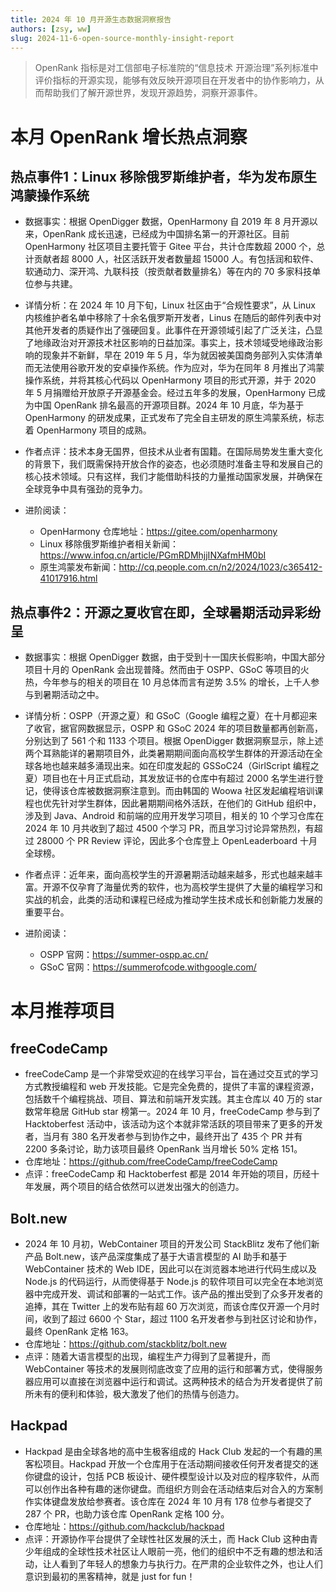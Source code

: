 ```yaml
---
title: 2024 年 10 月开源生态数据洞察报告
authors: [zsy, ww]
slug: 2024-11-6-open-source-monthly-insight-report
---
```


> OpenRank 指标是对工信部电子标准院的“信息技术 开源治理”系列标准中评价指标的开源实现，能够有效反映开源项目在开发者中的协作影响力，从而帮助我们了解开源世界，发现开源趋势，洞察开源事件。

# 本月 OpenRank 增长热点洞察

## 热点事件1：Linux 移除俄罗斯维护者，华为发布原生鸿蒙操作系统

- 数据事实：根据 OpenDigger 数据，OpenHarmony 自 2019 年 8 月开源以来，OpenRank 成长迅速，已经成为中国排名第一的开源社区。目前 OpenHarmony 社区项目主要托管于 Gitee 平台，共计仓库数超 2000 个，总计贡献者超 8000 人，社区活跃开发者数量超 15000 人。有包括润和软件、软通动力、深开鸿、九联科技（按贡献者数量排名）等在内的 70 多家科技单位参与共建。

- 详情分析：在 2024 年 10 月下旬，Linux 社区由于“合规性要求”，从 Linux 内核维护者名单中移除了十余名俄罗斯开发者，Linus 在随后的邮件列表中对其他开发者的质疑作出了强硬回复。此事件在开源领域引起了广泛关注，凸显了地缘政治对开源技术社区影响的日益加深。事实上，技术领域受地缘政治影响的现象并不新鲜，早在 2019 年 5 月，华为就因被美国商务部列入实体清单而无法使用谷歌开发的安卓操作系统。作为应对，华为在同年 8 月推出了鸿蒙操作系统，并将其核心代码以 OpenHarmony 项目的形式开源，并于 2020 年 5 月捐赠给开放原子开源基金会。经过五年多的发展，OpenHarmony 已成为中国 OpenRank 排名最高的开源项目群。2024 年 10 月底，华为基于 OpenHarmony 的研发成果，正式发布了完全自主研发的原生鸿蒙系统，标志着 OpenHarmony 项目的成熟。

- 作者点评：技术本身无国界，但技术从业者有国籍。在国际局势发生重大变化的背景下，我们既需保持开放合作的姿态，也必须随时准备主导和发展自己的核心技术领域。只有这样，我们才能借助科技的力量推动国家发展，并确保在全球竞争中具有强劲的竞争力。

- 进阶阅读：
  - OpenHarmony 仓库地址：https://gitee.com/openharmony
  - Linux 移除俄罗斯维护者相关新闻：https://www.infoq.cn/article/PGmRDMhjjINXafmHM0bI
  - 原生鸿蒙发布新闻：http://cq.people.com.cn/n2/2024/1023/c365412-41017916.html

## 热点事件2：开源之夏收官在即，全球暑期活动异彩纷呈

- 数据事实：根据 OpenDigger 数据，由于受到十一国庆长假影响，中国大部分项目十月的 OpenRank 会出现普降。然而由于 OSPP、GSoC 等项目的火热，今年参与的相关的项目在 10 月总体而言有逆势 3.5% 的增长，上千人参与到暑期活动之中。

- 详情分析：OSPP（开源之夏）和 GSoC（Google 编程之夏）在十月都迎来了收官，据官网数据显示，OSPP 和 GSoC 2024 年的项目数量都再创新高，分别达到了 561 个和 1133 个项目。根据 OpenDigger 数据洞察显示，除上述两个耳熟能详的暑期项目外，此类暑期期间面向高校学生群体的开源活动在全球各地也越来越多涌现出来。如在印度发起的 GSSoC24（GirlScript 编程之夏）项目也在十月正式启动，其发放证书的仓库中有超过 2000 名学生进行登记，使得该仓库被数据洞察注意到。而由韩国的 Woowa 社区发起编程培训课程也优先针对学生群体，因此暑期期间格外活跃，在他们的 GitHub 组织中，涉及到 Java、Android 和前端的应用开发学习项目，相关的 10 个学习仓库在 2024 年 10 月共收到了超过 4500 个学习 PR，而且学习讨论异常热烈，有超过 28000 个 PR Review 评论，因此多个仓库登上 OpenLeaderboard 十月全球榜。

- 作者点评：近年来，面向高校学生的开源暑期活动越来越多，形式也越来越丰富。开源不仅孕育了海量优秀的软件，也为高校学生提供了大量的编程学习和实战的机会，此类的活动和课程已经成为推动学生技术成长和创新能力发展的重要平台。

- 进阶阅读：
  - OSPP 官网：https://summer-ospp.ac.cn/
  - GSoC 官网：https://summerofcode.withgoogle.com/

# 本月推荐项目

## freeCodeCamp

- freeCodeCamp 是一个非常受欢迎的在线学习平台，旨在通过交互式的学习方式教授编程和 web 开发技能。它是完全免费的，提供了丰富的课程资源，包括数千个编程挑战、项目、算法和前端开发实践。其主仓库以 40 万的 star 数常年稳居 GitHub star 榜第一。2024 年 10 月，freeCodeCamp 参与到了 Hacktoberfest 活动中，该活动为这个本就非常活跃的项目带来了更多的开发者，当月有 380 名开发者参与到协作之中，最终开出了 435 个 PR 并有 2200 多条讨论，助力该项目最终 OpenRank 当月增长 50% 定格 151。
- 仓库地址：https://github.com/freeCodeCamp/freeCodeCamp
- 点评：freeCodeCamp 和 Hacktoberfest 都是 2014 年开始的项目，历经十年发展，两个项目的结合依然可以迸发出强大的创造力。

## Bolt.new

- 2024 年 10 月初，WebContainer 项目的开发公司 StackBlitz 发布了他们新产品 Bolt.new，该产品深度集成了基于大语言模型的 AI 助手和基于 WebContainer 技术的 Web IDE，因此可以在浏览器本地进行代码生成以及 Node.js 的代码运行，从而使得基于 Node.js 的软件项目可以完全在本地浏览器中完成开发、调试和部署的一站式工作。该产品的推出受到了众多开发者的追捧，其在 Twitter 上的发布贴有超 60 万次浏览，而该仓库仅开源一个月时间，收到了超过 6600 个 Star，超过 1100 名开发者参与到社区讨论和协作，最终 OpenRank 定格 163。
- 仓库地址：https://github.com/stackblitz/bolt.new
- 点评：随着大语言模型的出现，编程生产力得到了显著提升，而 WebContainer 等技术的发展则彻底改变了应用的运行和部署方式，使得服务器应用可以直接在浏览器中运行和调试。这两种技术的结合为开发者提供了前所未有的便利和体验，极大激发了他们的热情与创造力。

## Hackpad

- Hackpad 是由全球各地的高中生极客组成的 Hack Club 发起的一个有趣的黑客松项目。Hackpad 开放一个仓库用于在活动期间接收任何开发者提交的迷你键盘的设计，包括 PCB 板设计、硬件模型设计以及对应的程序软件，从而可以创作出各种有趣的迷你键盘。而组织方则会在活动结束后对合入的方案制作实体键盘发放给参赛者。该仓库在 2024 年 10 月有 178 位参与者提交了 287 个 PR，也助力该仓库 OpenRank 定格 100 分。
- 仓库地址：https://github.com/hackclub/hackpad
- 点评：开源协作平台提供了全球性社区发展的沃土，而 Hack Club 这种由青少年组成的全球性技术社区让人眼前一亮，他们的组织中不乏有趣的想法和活动，让人看到了年轻人的想象力与执行力。在严肃的企业软件之外，也让人们意识到最初的黑客精神，就是 just for fun！
